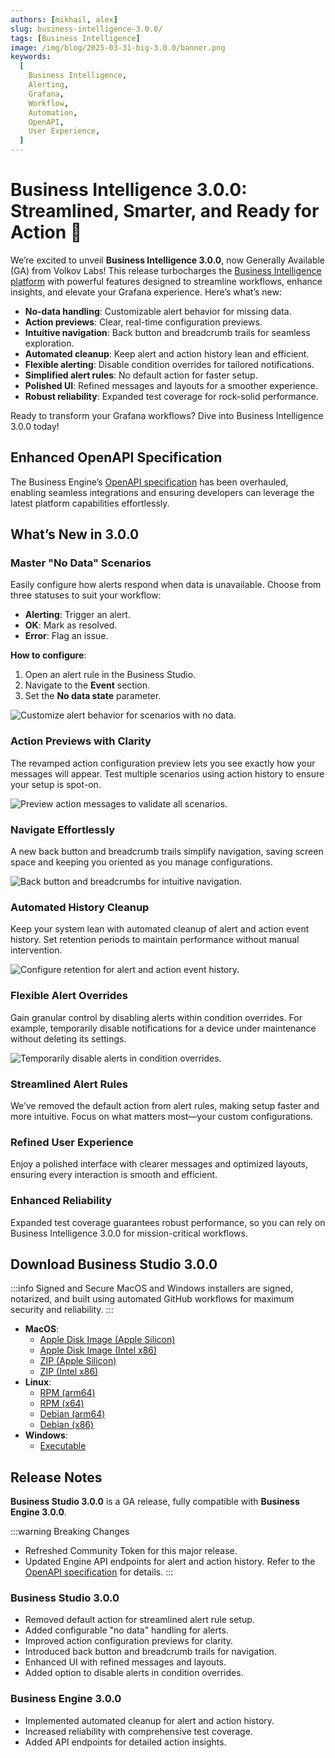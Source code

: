 ```yaml
---
authors: [mikhail, alex]
slug: business-intelligence-3.0.0/
tags: [Business Intelligence]
image: /img/blog/2025-03-31-big-3.0.0/banner.png
keywords:
  [
    Business Intelligence,
    Alerting,
    Grafana,
    Workflow,
    Automation,
    OpenAPI,
    User Experience,
  ]
---
```



# Business Intelligence 3.0.0: Streamlined, Smarter, and Ready for Action 🚀

We’re excited to unveil **Business Intelligence 3.0.0**, now Generally Available (GA) from Volkov Labs! This release turbocharges the [Business Intelligence platform](/big/) with powerful features designed to streamline workflows, enhance insights, and elevate your Grafana experience. Here’s what’s new:

- **No-data handling**: Customizable alert behavior for missing data.
- **Action previews**: Clear, real-time configuration previews.
- **Intuitive navigation**: Back button and breadcrumb trails for seamless exploration.
- **Automated cleanup**: Keep alert and action history lean and efficient.
- **Flexible alerting**: Disable condition overrides for tailored notifications.
- **Simplified alert rules**: No default action for faster setup.
- **Polished UI**: Refined messages and layouts for a smoother experience.
- **Robust reliability**: Expanded test coverage for rock-solid performance.

Ready to transform your Grafana workflows? Dive into Business Intelligence 3.0.0 today!

## Enhanced OpenAPI Specification

The Business Engine’s [OpenAPI specification](/big/api/) has been overhauled, enabling seamless integrations and ensuring developers can leverage the latest platform capabilities effortlessly.

## What’s New in 3.0.0

### Master "No Data" Scenarios

Easily configure how alerts respond when data is unavailable. Choose from three statuses to suit your workflow:

- **Alerting**: Trigger an alert.
- **OK**: Mark as resolved.
- **Error**: Flag an issue.

**How to configure**:

1. Open an alert rule in the Business Studio.
2. Navigate to the **Event** section.
3. Set the **No data state** parameter.

<Image
  title="Customize alert behavior for scenarios with no data."
  src="/img/blog/2025-03-31-big-3.0.0/no-data.png"
/>

### Action Previews with Clarity

The revamped action configuration preview lets you see exactly how your messages will appear. Test multiple scenarios using action history to ensure your setup is spot-on.

<Image
  title="Preview action messages to validate all scenarios."
  src="/img/blog/2025-03-31-big-3.0.0/preview.png"
/>

### Navigate Effortlessly

A new back button and breadcrumb trails simplify navigation, saving screen space and keeping you oriented as you manage configurations.

<Image
  title="Back button and breadcrumbs for intuitive navigation."
  src="/img/blog/2025-03-31-big-3.0.0/breadcrumbs.png"
/>

### Automated History Cleanup

Keep your system lean with automated cleanup of alert and action event history. Set retention periods to maintain performance without manual intervention.

<Image
  title="Configure retention for alert and action event history."
  src="/img/blog/2025-03-31-big-3.0.0/processing.png"
/>

### Flexible Alert Overrides

Gain granular control by disabling alerts within condition overrides. For example, temporarily disable notifications for a device under maintenance without deleting its settings.

<Image
  title="Temporarily disable alerts in condition overrides."
  src="/img/blog/2025-03-31-big-3.0.0/override.png"
/>

### Streamlined Alert Rules

We’ve removed the default action from alert rules, making setup faster and more intuitive. Focus on what matters most—your custom configurations.

### Refined User Experience

Enjoy a polished interface with clearer messages and optimized layouts, ensuring every interaction is smooth and efficient.

### Enhanced Reliability

Expanded test coverage guarantees robust performance, so you can rely on Business Intelligence 3.0.0 for mission-critical workflows.

## Download Business Studio 3.0.0

:::info Signed and Secure
MacOS and Windows installers are signed, notarized, and built using automated GitHub workflows for maximum security and reliability.
:::

- **MacOS**:
  - [Apple Disk Image (Apple Silicon)](https://github.com/VolkovLabs/business-intelligence/releases/download/v3.0.0/Business.Studio-3.0.0-arm64.dmg)
  - [Apple Disk Image (Intel x86)](https://github.com/VolkovLabs/business-intelligence/releases/download/v3.0.0/Business.Studio-3.0.0-x64.dmg)
  - [ZIP (Apple Silicon)](https://github.com/VolkovLabs/business-intelligence/releases/download/v3.0.0/Business.Studio-darwin-arm64-3.0.0.zip)
  - [ZIP (Intel x86)](https://github.com/VolkovLabs/business-intelligence/releases/download/v3.0.0/Business.Studio-darwin-x64-3.0.0.zip)
- **Linux**:
  - [RPM (arm64)](https://github.com/VolkovLabs/business-intelligence/releases/download/v3.0.0/business-studio-3.0.0-1.arm64.rpm)
  - [RPM (x64)](https://github.com/VolkovLabs/business-intelligence/releases/download/v3.0.0/business-studio-3.0.0-1.x86_64.rpm)
  - [Debian (arm64)](https://github.com/VolkovLabs/business-intelligence/releases/download/v3.0.0/business-studio_3.0.0_arm64.deb)
  - [Debian (x86)](https://github.com/VolkovLabs/business-intelligence/releases/download/v3.0.0/business-studio_3.0.0_amd64.deb)
- **Windows**:
  - [Executable](https://github.com/VolkovLabs/business-intelligence/releases/download/v3.0.0/Business.Studio-3.0.0.Setup.exe)

<GettingStarted />

## Release Notes

**Business Studio 3.0.0** is a GA release, fully compatible with **Business Engine 3.0.0**.

:::warning Breaking Changes

- Refreshed Community Token for this major release.
- Updated Engine API endpoints for alert and action history. Refer to the [OpenAPI specification](/big/api/) for details.
  :::

### Business Studio 3.0.0

- Removed default action for streamlined alert rule setup.
- Added configurable "no data" handling for alerts.
- Improved action configuration previews for clarity.
- Introduced back button and breadcrumb trails for navigation.
- Enhanced UI with refined messages and layouts.
- Added option to disable alerts in condition overrides.

### Business Engine 3.0.0

- Implemented automated cleanup for alert and action history.
- Increased reliability with comprehensive test coverage.
- Added API endpoints for detailed action insights.

<Feedback />
